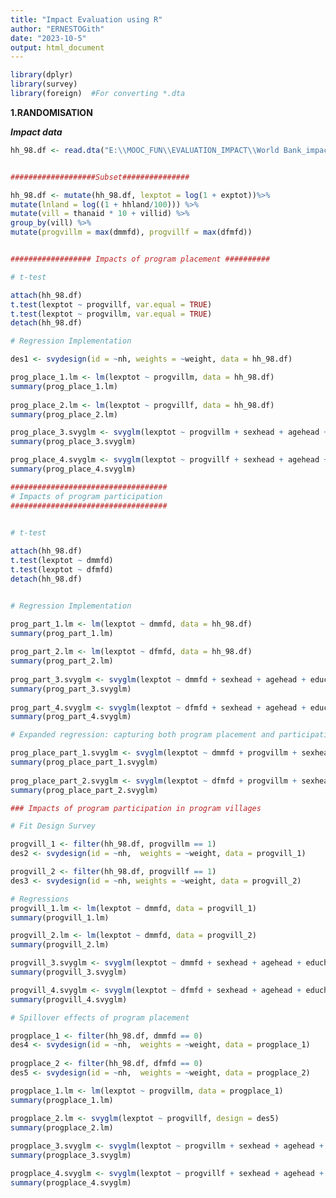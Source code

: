 ---
title: "Impact Evaluation using R"
author: "ERNESTOGith"
date: "2023-10-5"
output: html_document
---

```{r}
library(dplyr)
library(survey)
library(foreign)  #For converting *.dta
```


**1.RANDOMISATION**

***Impact data***
```{r}
hh_98.df <- read.dta("E:\\MOOC_FUN\\EVALUATION_IMPACT\\World Bank_impact_evaluation\\Rcodes_Impact_Evaluation\\hh_98.dta")


###################Subset###############

hh_98.df <- mutate(hh_98.df, lexptot = log(1 + exptot))%>%
mutate(lnland = log((1 + hhland/100))) %>%
mutate(vill = thanaid * 10 + villid) %>%
group_by(vill) %>%
mutate(progvillm = max(dmmfd), progvillf = max(dfmfd))


################## Impacts of program placement ##########

# t-test

attach(hh_98.df)
t.test(lexptot ~ progvillf, var.equal = TRUE)
t.test(lexptot ~ progvillm, var.equal = TRUE)
detach(hh_98.df)

# Regression Implementation

des1 <- svydesign(id = ~nh, weights = ~weight, data = hh_98.df)

prog_place_1.lm <- lm(lexptot ~ progvillm, data = hh_98.df)
summary(prog_place_1.lm)
  
prog_place_2.lm <- lm(lexptot ~ progvillf, data = hh_98.df)
summary(prog_place_2.lm)

prog_place_3.svyglm <- svyglm(lexptot ~ progvillm + sexhead + agehead + educhead + lnland + vaccess + pcirr + rice + wheat + milk + oil + egg, design = des1)
summary(prog_place_3.svyglm)

prog_place_4.svyglm <- svyglm(lexptot ~ progvillf + sexhead + agehead + educhead + lnland + vaccess + pcirr + rice + wheat + milk + oil + egg, design = des1)
summary(prog_place_4.svyglm)

###################################
# Impacts of program participation
###################################


# t-test
  
attach(hh_98.df)
t.test(lexptot ~ dmmfd)
t.test(lexptot ~ dfmfd)
detach(hh_98.df)


# Regression Implementation

prog_part_1.lm <- lm(lexptot ~ dmmfd, data = hh_98.df)
summary(prog_part_1.lm)
  
prog_part_2.lm <- lm(lexptot ~ dfmfd, data = hh_98.df)
summary(prog_part_2.lm)
  
prog_part_3.svyglm <- svyglm(lexptot ~ dmmfd + sexhead + agehead + educhead + lnland + vaccess + pcirr + rice + wheat + milk + oil + egg, design = des1)
summary(prog_part_3.svyglm)
  
prog_part_4.svyglm <- svyglm(lexptot ~ dfmfd + sexhead + agehead + educhead + lnland + vaccess + pcirr + rice + wheat + milk + oil + egg, design = des1)
summary(prog_part_4.svyglm)

# Expanded regression: capturing both program placement and participation

prog_place_part_1.svyglm <- svyglm(lexptot ~ dmmfd + progvillm + sexhead + agehead + educhead + lnland + vaccess + pcirr + rice + wheat + milk + oil + egg, design = des1) 
summary(prog_place_part_1.svyglm)
  
prog_place_part_2.svyglm <- svyglm(lexptot ~ dfmfd + progvillm + sexhead + agehead + educhead + lnland + vaccess + pcirr + rice + wheat + milk + oil + egg, design = des1) 
summary(prog_place_part_2.svyglm)

### Impacts of program participation in program villages

# Fit Design Survey

progvill_1 <- filter(hh_98.df, progvillm == 1)
des2 <- svydesign(id = ~nh,  weights = ~weight, data = progvill_1)

progvill_2 <- filter(hh_98.df, progvillf == 1)
des3 <- svydesign(id = ~nh, weights = ~weight, data = progvill_2)

# Regressions
progvill_1.lm <- lm(lexptot ~ dmmfd, data = progvill_1)
summary(progvill_1.lm)

progvill_2.lm <- lm(lexptot ~ dmmfd, data = progvill_2)
summary(progvill_2.lm)

progvill_3.svyglm <- svyglm(lexptot ~ dmmfd + sexhead + agehead + educhead + lnland + vaccess + pcirr + rice + wheat + milk + oil + egg, design = des2)
summary(progvill_3.svyglm)

progvill_4.svyglm <- svyglm(lexptot ~ dfmfd + sexhead + agehead + educhead + lnland + vaccess + pcirr + rice + wheat + milk + oil + egg, design = des3)
summary(progvill_4.svyglm)

# Spillover effects of program placement

progplace_1 <- filter(hh_98.df, dmmfd == 0)
des4 <- svydesign(id = ~nh,  weights = ~weight, data = progplace_1)
  
progplace_2 <- filter(hh_98.df, dfmfd == 0)
des5 <- svydesign(id = ~nh,  weights = ~weight, data = progplace_2)

progplace_1.lm <- lm(lexptot ~ progvillm, data = progplace_1)
summary(progplace_1.lm)

progplace_2.lm <- svyglm(lexptot ~ progvillf, design = des5)
summary(progplace_2.lm)
  
progplace_3.svyglm <- svyglm(lexptot ~ progvillm + sexhead + agehead + educhead + lnland + vaccess + pcirr + rice + wheat + milk + oil + egg, design = des4)
summary(progplace_3.svyglm)

progplace_4.svyglm <- svyglm(lexptot ~ progvillf + sexhead + agehead + educhead + lnland + vaccess + pcirr + rice + wheat + milk + oil + egg, design = des5)
summary(progplace_4.svyglm)










```

